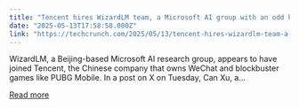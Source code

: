 ```yaml
---
title: "Tencent hires WizardLM team, a Microsoft AI group with an odd history"
date: "2025-05-13T17:58:58.000Z"
link: "https://techcrunch.com/2025/05/13/tencent-hires-wizardlm-team-a-microsoft-ai-group-with-an-odd-history/"
---
```


WizardLM, a Beijing-based Microsoft AI research group, appears to have joined Tencent, the Chinese company that owns WeChat and blockbuster games like PUBG Mobile. In a post on X on Tuesday, Can Xu, a...

[Read more](https://techcrunch.com/2025/05/13/tencent-hires-wizardlm-team-a-microsoft-ai-group-with-an-odd-history/)
